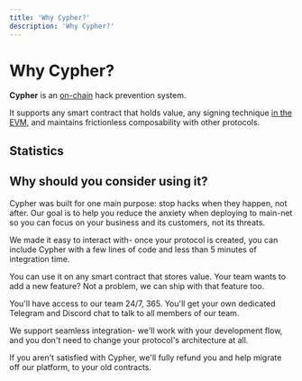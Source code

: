 ```yaml
---
title: 'Why Cypher?'
description: 'Why Cypher?'
---
```


# Why Cypher?

**Cypher** is an [on-chain](https://etherscan.org) hack prevention system.

It supports any smart contract that holds value, any signing technique [in the EVM](/get-started#sidebar-and-anchor-links), and maintains frictionless composability with other protocols.

## Statistics

## Why should you consider using it?

Cypher was built for one main purpose: stop hacks when they happen, not after. Our goal is to help you reduce the anxiety when deploying to main-net so you can focus on your business and its customers, not its threats.

We made it easy to interact with- once your protocol is created, you can include Cypher with a few lines of code and less than 5 minutes of integration time.

You can use it on any smart contract that stores value. Your team wants to add a new feature? Not a problem, we can ship with that feature too.

You'll have access to our team 24/7, 365. You'll get your own dedicated Telegram and Discord chat to talk to all members of our team.

We support seamless integration- we'll work with your development flow, and you don't need to change your protocol's architecture at all.

If you aren't satisfied with Cypher, we'll fully refund you and help migrate off our platform, to your old contracts.
